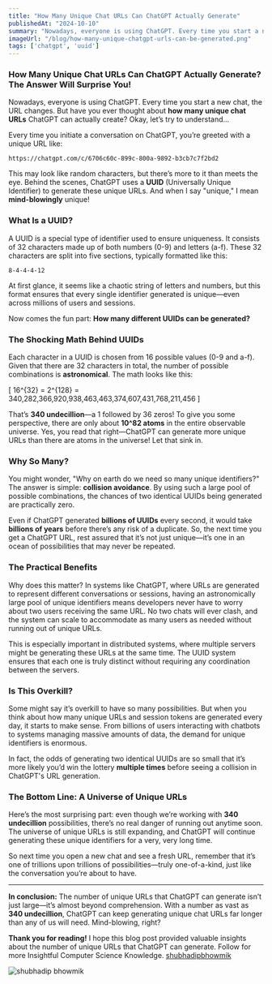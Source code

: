 ```yaml
---
title: "How Many Unique Chat URLs Can ChatGPT Actually Generate"
publishedAt: "2024-10-10"
summary: "Nowadays, everyone is using ChatGPT. Every time you start a new chat, the URL changes. But have you ever thought about how many unique chat URLs ChatGPT can actually create? Okay, let’s try to understand"
imageUrl: "/blog/how-many-unique-chatgpt-urls-can-be-generated.png"
tags: ['chatgpt', 'uuid']
---
```



### How Many Unique Chat URLs Can ChatGPT Actually Generate? The Answer Will Surprise You!

Nowadays, everyone is using ChatGPT. Every time you start a new chat, the URL changes. But have you ever thought about **how many unique chat URLs** ChatGPT can actually create? Okay, let’s try to understand...

Every time you initiate a conversation on ChatGPT, you’re greeted with a unique URL like:

```
https://chatgpt.com/c/6706c60c-899c-800a-9892-b3cb7c7f2bd2
```

This may look like random characters, but there’s more to it than meets the eye. Behind the scenes, ChatGPT uses a **UUID** (Universally Unique Identifier) to generate these unique URLs. And when I say "unique," I mean **mind-blowingly** unique!

### What Is a UUID?

A UUID is a special type of identifier used to ensure uniqueness. It consists of 32 characters made up of both numbers (0-9) and letters (a-f). These 32 characters are split into five sections, typically formatted like this:

```
8-4-4-4-12
```

At first glance, it seems like a chaotic string of letters and numbers, but this format ensures that every single identifier generated is unique—even across millions of users and sessions.

Now comes the fun part: **How many different UUIDs can be generated?**

### The Shocking Math Behind UUIDs

Each character in a UUID is chosen from 16 possible values (0-9 and a-f). Given that there are 32 characters in total, the number of possible combinations is **astronomical**. The math looks like this:

\[
16^{32} = 2^{128} = 340,282,366,920,938,463,463,374,607,431,768,211,456
\]

That’s **340 undecillion**—a 1 followed by 36 zeros! To give you some perspective, there are only about **10^82 atoms** in the entire observable universe. Yes, you read that right—ChatGPT can generate more unique URLs than there are atoms in the universe! Let that sink in.

### Why So Many?

You might wonder, "Why on earth do we need so many unique identifiers?" The answer is simple: **collision avoidance**. By using such a large pool of possible combinations, the chances of two identical UUIDs being generated are practically zero.

Even if ChatGPT generated **billions of UUIDs** every second, it would take **billions of years** before there’s any risk of a duplicate. So, the next time you get a ChatGPT URL, rest assured that it’s not just unique—it’s one in an ocean of possibilities that may never be repeated.

### The Practical Benefits

Why does this matter? In systems like ChatGPT, where URLs are generated to represent different conversations or sessions, having an astronomically large pool of unique identifiers means developers never have to worry about two users receiving the same URL. No two chats will ever clash, and the system can scale to accommodate as many users as needed without running out of unique URLs.

This is especially important in distributed systems, where multiple servers might be generating these URLs at the same time. The UUID system ensures that each one is truly distinct without requiring any coordination between the servers.

### Is This Overkill?

Some might say it’s overkill to have so many possibilities. But when you think about how many unique URLs and session tokens are generated every day, it starts to make sense. From billions of users interacting with chatbots to systems managing massive amounts of data, the demand for unique identifiers is enormous.

In fact, the odds of generating two identical UUIDs are so small that it’s more likely you’d win the lottery **multiple times** before seeing a collision in ChatGPT's URL generation.

### The Bottom Line: A Universe of Unique URLs

Here’s the most surprising part: even though we’re working with **340 undecillion** possibilities, there’s no real danger of running out anytime soon. The universe of unique URLs is still expanding, and ChatGPT will continue generating these unique identifiers for a very, very long time.

So next time you open a new chat and see a fresh URL, remember that it’s one of trillions upon trillions of possibilities—truly one-of-a-kind, just like the conversation you’re about to have.

---

**In conclusion:** The number of unique URLs that ChatGPT can generate isn’t just large—it’s almost beyond comprehension. With a number as vast as **340 undecillion**, ChatGPT can keep generating unique chat URLs far longer than any of us will need. Mind-blowing, right?

**Thank you for reading!**
I hope this blog post provided valuable insights about the number of unique URLs that ChatGPT can generate. Follow for more Insightful Computer Science Knowledge. [shubhadipbhowmik](https://shubhadip.bio.link/)


![shubhadip bhowmik](https://dev-to-uploads.s3.amazonaws.com/uploads/articles/ld0p3gepsury0nh9hi34.png)